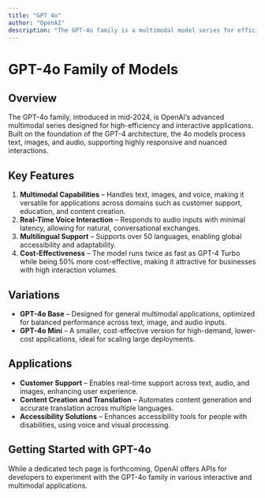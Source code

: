 ```yaml
---
title: "GPT 4o"
author: "OpenAI"
description: "The GPT-4o family is a multimodal model series for efficient text, image, and audio processing."
---
```



# GPT-4o Family of Models

## Overview
The GPT-4o family, introduced in mid-2024, is OpenAI’s advanced multimodal series designed for high-efficiency and interactive applications. Built on the foundation of the GPT-4 architecture, the 4o models process text, images, and audio, supporting highly responsive and nuanced interactions.

## Key Features

1. **Multimodal Capabilities** – Handles text, images, and voice, making it versatile for applications across domains such as customer support, education, and content creation.
2. **Real-Time Voice Interaction** – Responds to audio inputs with minimal latency, allowing for natural, conversational exchanges.
3. **Multilingual Support** – Supports over 50 languages, enabling global accessibility and adaptability.
4. **Cost-Effectiveness** – The model runs twice as fast as GPT-4 Turbo while being 50% more cost-effective, making it attractive for businesses with high interaction volumes.

## Variations

- **GPT-4o Base** – Designed for general multimodal applications, optimized for balanced performance across text, image, and audio inputs.
- **GPT-4o Mini** – A smaller, cost-effective version for high-demand, lower-cost applications, ideal for scaling large deployments.

## Applications

- **Customer Support** – Enables real-time support across text, audio, and images, enhancing user experience.
- **Content Creation and Translation** – Automates content generation and accurate translation across multiple languages.
- **Accessibility Solutions** – Enhances accessibility tools for people with disabilities, using voice and visual processing.

## Getting Started with GPT-4o

While a dedicated tech page is forthcoming, OpenAI offers APIs for developers to experiment with the GPT-4o family in various interactive and multimodal applications.
